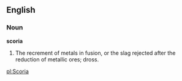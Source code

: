 ==English==

===Noun===

'''scoria'''

#The recrement of metals in fusion, or the slag rejected after the reduction of metallic ores; dross.

[[pl:Scoria]]